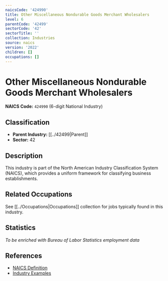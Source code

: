 ```yaml
---
naicsCode: '424990'
title: Other Miscellaneous Nondurable Goods Merchant Wholesalers
level: 6
parentCode: '42499'
sectorCode: '42'
sectorTitle: ''
collection: Industries
source: naics
version: '2022'
children: []
occupations: []
---
```

# Other Miscellaneous Nondurable Goods Merchant Wholesalers

**NAICS Code:** `424990` (6-digit National Industry)

## Classification

- **Parent Industry:** [[../42499|Parent]]
- **Sector:** 42

## Description

This industry is part of the North American Industry Classification System (NAICS), which provides a uniform framework for classifying business establishments.

## Related Occupations

See [[../Occupations|Occupations]] collection for jobs typically found in this industry.

## Statistics

*To be enriched with Bureau of Labor Statistics employment data*

## References

- [NAICS Definition](https://www.census.gov/naics/)
- [Industry Examples](https://www.census.gov/naics/2022NAICS/)
